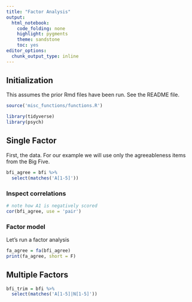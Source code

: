 ```yaml
---
title: "Factor Analysis"
output: 
  html_notebook: 
    code_folding: none
    highlight: pygments
    theme: sandstone
    toc: yes
editor_options: 
  chunk_output_type: inline
---
```


## Initialization

This assumes the prior Rmd files have been run.  See the README file.

```r
source('misc_functions/functions.R')
```

```r
library(tidyverse)
library(psych)
```


## Single Factor

First, the data.  For our example we will use only the agreeableness items from the Big Five.

```r
bfi_agree = bfi %>% 
  select(matches('A[1-5]'))
```


### Inspect correlations

```r
# note how A1 is negatively scored
cor(bfi_agree, use = 'pair') 
```

### Factor model

Let's run a factor analysis

```r
fa_agree = fa(bfi_agree)
print(fa_agree, short = F)
```


## Multiple Factors

```r
bfi_trim = bfi %>% 
  select(matches('A[1-5]|N[1-5]'))
```

